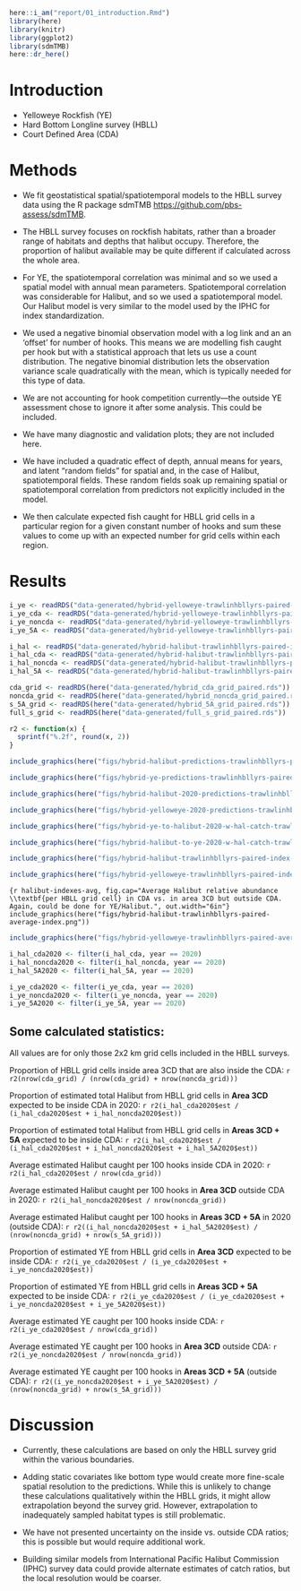 ```r
here::i_am("report/01_introduction.Rmd")
library(here)
library(knitr)
library(ggplot2)
library(sdmTMB)
here::dr_here()
```


# Introduction {#sec:introduction}

* Yelloweye Rockfish (YE)
* Hard Bottom Longline survey (HBLL)
* Court Defined Area (CDA)

# Methods {#sec:methods}

* We fit geostatistical spatial/spatiotemporal models to the HBLL survey data using the R package sdmTMB <https://github.com/pbs-assess/sdmTMB>. 

* The HBLL survey focuses on rockfish habitats, rather than a broader range of habitats and depths that halibut occupy.  Therefore, the proportion of halibut available may be quite different if calculated across the whole area. 

* For YE, the spatiotemporal correlation was minimal and so we used a spatial model with annual mean parameters. Spatiotemporal correlation was considerable for Halibut, and so we used a spatiotemporal model. Our Halibut model is very similar to the model used by the IPHC for index standardization.

* We used a negative binomial observation model with a log link and an an 'offset' for number of hooks. This means we are modelling fish caught per hook but with a statistical approach that lets us use a count distribution. The negative binomial distribution lets the observation variance scale quadratically with the mean, which is typically needed for this type of data.

* We are not accounting for hook competition currently---the outside YE assessment chose to ignore it after some analysis. This could be included.

* We have many diagnostic and validation plots; they are not included here.

* We have included a quadratic effect of depth, annual means for years, and latent "random fields" for spatial and, in the case of Halibut, spatiotemporal fields. These random fields soak up remaining spatial or spatiotemporal correlation from predictors not explicitly included in the model.

* We then calculate expected fish caught for HBLL grid cells in a particular region for a given constant number of hooks and sum these values to come up with an expected number for grid cells within each region.

\clearpage

# Results {#sec:results}

```r
i_ye <- readRDS("data-generated/hybrid-yelloweye-trawlinhbllyrs-paired-index-all-S-sim-500.rds")[[1]]
i_ye_cda <- readRDS("data-generated/hybrid-yelloweye-trawlinhbllyrs-paired-index-cda-sim-500.rds")[[1]]
i_ye_noncda <- readRDS("data-generated/hybrid-yelloweye-trawlinhbllyrs-paired-index-3CD-outside-cda-sim-500.rds")[[1]]
i_ye_5A <- readRDS("data-generated/hybrid-yelloweye-trawlinhbllyrs-paired-index-5A-sim-500.rds")[[1]]

i_hal <- readRDS("data-generated/hybrid-halibut-trawlinhbllyrs-paired-index-all-S-sim-500.rds")[[1]]
i_hal_cda <- readRDS("data-generated/hybrid-halibut-trawlinhbllyrs-paired-index-cda-sim-500.rds")[[1]]
i_hal_noncda <- readRDS("data-generated/hybrid-halibut-trawlinhbllyrs-paired-index-3CD-outside-cda-sim-500.rds")[[1]]
i_hal_5A <- readRDS("data-generated/hybrid-halibut-trawlinhbllyrs-paired-index-5A-sim-500.rds")[[1]]

cda_grid <- readRDS(here("data-generated/hybrid_cda_grid_paired.rds"))
noncda_grid <- readRDS(here("data-generated/hybrid_noncda_grid_paired.rds"))
s_5A_grid <- readRDS(here("data-generated/hybrid_5A_grid_paired.rds"))
full_s_grid <- readRDS(here("data-generated/full_s_grid_paired.rds"))
```

```r
r2 <- function(x) {
  sprintf("%.2f", round(x, 2))
}
```

```r
include_graphics(here("figs/hybrid-halibut-predictions-trawlinhbllyrs-paired.png"))
```

```r
include_graphics(here("figs/hybrid-ye-predictions-trawlinhbllyrs-paired.png"))
```

```r
include_graphics(here("figs/hybrid-halibut-2020-predictions-trawlinhbllyrs-paired.png"))
```

```r
include_graphics(here("figs/hybrid-yelloweye-2020-predictions-trawlinhbllyrs-paired.png"))
```

```r
include_graphics(here("figs/hybrid-ye-to-halibut-2020-w-hal-catch-trawlinhbllyrs-paired.png"))
```

```r
include_graphics(here("figs/hybrid-halibut-to-ye-2020-w-hal-catch-trawlinhbllyrs-paired.png"))
```

```r
include_graphics(here("figs/hybrid-halibut-trawlinhbllyrs-paired-index-by-area.png"))
```

```r
include_graphics(here("figs/hybrid-yelloweye-trawlinhbllyrs-paired-index-by-area.png"))
```

```{r halibut-indexes-avg, fig.cap="Average Halibut relative abundance \\textbf{per HBLL grid cell} in CDA vs. in area 3CD but outside CDA. Again, could be done for YE/Halibut.", out.width="6in"}
include_graphics(here("figs/hybrid-halibut-trawlinhbllyrs-paired-average-index.png"))
```

```r
include_graphics(here("figs/hybrid-yelloweye-trawlinhbllyrs-paired-average-index.png"))
```
\clearpage

```r
i_hal_cda2020 <- filter(i_hal_cda, year == 2020)
i_hal_noncda2020 <- filter(i_hal_noncda, year == 2020)
i_hal_5A2020 <- filter(i_hal_5A, year == 2020)

i_ye_cda2020 <- filter(i_ye_cda, year == 2020)
i_ye_noncda2020 <- filter(i_ye_noncda, year == 2020)
i_ye_5A2020 <- filter(i_ye_5A, year == 2020)
```

## Some calculated statistics:

All values are for only those 2x2 km grid cells included in the HBLL surveys.


Proportion of HBLL grid cells inside area 3CD that are also inside the CDA: `r r2(nrow(cda_grid) / (nrow(cda_grid) + nrow(noncda_grid)))`

Proportion of estimated total Halibut from HBLL grid cells in **Area 3CD** expected to be inside CDA in 2020: 
`r r2(i_hal_cda2020$est / (i_hal_cda2020$est + i_hal_noncda2020$est))`

Proportion of estimated total Halibut from HBLL grid cells in **Areas 3CD + 5A** expected to be inside CDA:
`r r2(i_hal_cda2020$est / (i_hal_cda2020$est + i_hal_noncda2020$est + i_hal_5A2020$est))`

Average estimated Halibut caught per 100 hooks inside CDA in 2020:
`r r2(i_hal_cda2020$est / nrow(cda_grid))`

Average estimated Halibut caught per 100 hooks in **Area 3CD** outside CDA in 2020:
`r r2(i_hal_noncda2020$est / nrow(noncda_grid))`

Average estimated Halibut caught per 100 hooks in **Areas 3CD + 5A** in 2020 (outside CDA):
`r r2((i_hal_noncda2020$est + i_hal_5A2020$est) / (nrow(noncda_grid) + nrow(s_5A_grid)))`


Proportion of estimated YE from HBLL grid cells in **Area 3CD** expected to be inside CDA:
`r r2(i_ye_cda2020$est / (i_ye_cda2020$est + i_ye_noncda2020$est))`

Proportion of estimated YE from HBLL grid cells in **Areas 3CD + 5A** expected to be inside CDA:
`r r2(i_ye_cda2020$est / (i_ye_cda2020$est + i_ye_noncda2020$est + i_ye_5A2020$est))`


Average estimated YE caught per 100 hooks inside CDA:
`r r2(i_ye_cda2020$est / nrow(cda_grid))`

Average estimated YE caught per 100 hooks in **Area 3CD** outside CDA:
`r r2(i_ye_noncda2020$est / nrow(noncda_grid))`

Average estimated YE caught per 100 hooks in **Areas 3CD + 5A** (outside CDA):
`r r2((i_ye_noncda2020$est + i_ye_5A2020$est) / (nrow(noncda_grid) + nrow(s_5A_grid)))`



# Discussion

* Currently, these calculations are based on only the HBLL survey grid within the various boundaries. 

* Adding static covariates like bottom type would create more fine-scale spatial resolution to the predictions. While this is unlikely to change these calculations qualitatively within the HBLL grids, it might allow extrapolation beyond the survey grid. However, extrapolation to inadequately sampled habitat types is still problematic.

* We have not presented uncertainty on the inside vs. outside CDA ratios; this is possible but would require additional work.

* Building similar models from International Pacific Halibut Commission (IPHC) survey data could provide alternate estimates of catch ratios, but the local resolution would be coarser. 

